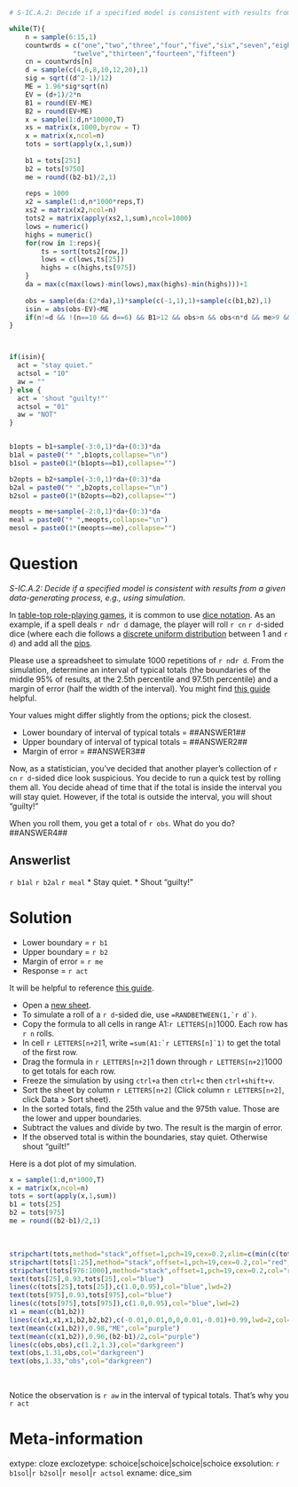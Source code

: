 ```r
# S-IC.A.2: Decide if a specified model is consistent with results from a given data-generating process, e.g., using simulation.

while(T){
    n = sample(6:15,1)
    countwrds = c("one","two","three","four","five","six","seven","eight","nine","ten","eleven",
                "twelve","thirteen","fourteen","fifteen")
    cn = countwrds[n]
    d = sample(c(4,6,8,10,12,20),1)
    sig = sqrt((d^2-1)/12)
    ME = 1.96*sig*sqrt(n)
    EV = (d+1)/2*n
    B1 = round(EV-ME)
    B2 = round(EV+ME)
    x = sample(1:d,n*10000,T)
    xs = matrix(x,1000,byrow = T)
    x = matrix(x,ncol=n)
    tots = sort(apply(x,1,sum))
    
    b1 = tots[251]
    b2 = tots[9750]
    me = round((b2-b1)/2,1)
    
    reps = 1000
    x2 = sample(1:d,n*1000*reps,T)
    xs2 = matrix(x2,ncol=n)
    tots2 = matrix(apply(xs2,1,sum),ncol=1000)
    lows = numeric()
    highs = numeric()
    for(row in 1:reps){
        ts = sort(tots2[row,])
        lows = c(lows,ts[25])
        highs = c(highs,ts[975])
    }
    da = max(c(max(lows)-min(lows),max(highs)-min(highs)))+1
    
    obs = sample(da:(2*da),1)*sample(c(-1,1),1)+sample(c(b1,b2),1)
    isin = abs(obs-EV)<ME
    if(n!=d && !(n==10 && d==6) && B1>12 && obs>n && obs<n*d && me>9 && da<me/2){break}
}



if(isin){
  act = "stay quiet."
  actsol = "10"
  aw = ""
} else {
  act = 'shout "guilty!"'
  actsol = "01"
  aw = "NOT"
}


b1opts = b1+sample(-3:0,1)*da+(0:3)*da
b1al = paste0("* ",b1opts,collapse="\n")
b1sol = paste0(1*(b1opts==b1),collapse="")

b2opts = b2+sample(-3:0,1)*da+(0:3)*da
b2al = paste0("* ",b2opts,collapse="\n")
b2sol = paste0(1*(b2opts==b2),collapse="")

meopts = me+sample(-2:0,1)*da+(0:3)*da
meal = paste0("* ",meopts,collapse="\n")
mesol = paste0(1*(meopts==me),collapse="")

```

Question
========

*S-IC.A.2: Decide if a specified model is consistent with results from a given data-generating process, e.g., using simulation.*

In [table-top role-playing games](https://en.wikipedia.org/wiki/Tabletop_role-playing_game), it is common to use [dice notation](https://en.wikipedia.org/wiki/Dice_notation). As an example, if a spell deals `r n`d`r d` damage, the player will roll `r cn` `r d`-sided dice (where each die follows a [discrete uniform distribution](https://en.wikipedia.org/wiki/Discrete_uniform_distribution) between 1 and `r d`) and add all the [pips](https://en.wikipedia.org/wiki/Pip_(counting)).

Please use a spreadsheet to simulate 1000 repetitions of `r n`d`r d`. From the simulation, determine an interval of typical totals (the boundaries of the middle 95% of results, at the 2.5th percentile and 97.5th percentile) and a margin of error (half the width of the interval). You might find [this guide](https://chadworley.github.io/a2/u01/p09_dice_sim.html) helpful.

Your values might differ slightly from the options; pick the closest.

* Lower boundary of interval of typical totals = ##ANSWER1##
* Upper boundary of interval of typical totals = ##ANSWER2##
* Margin of error = ##ANSWER3##

Now, as a statistician, you've decided that another player's collection of `r cn` `r d`-sided dice look suspicious. You decide to run a quick test by rolling them all. You decide ahead of time that if the total is inside the interval you will stay quiet. However, if the total is outside the interval, you will shout "guilty!"

When you roll them, you get a total of `r obs`. What do you do? ##ANSWER4##


Answerlist
--------

`r b1al`
`r b2al`
`r meal`
* Stay quiet.
* Shout "guilty!"


Solution
========

* Lower boundary = `r b1`
* Upper boundary = `r b2`
* Margin of error = `r me`
* Response = `r act`


It will be helpful to reference [this guide](https://chadworley.github.io/a2/u02/p09_dice_sim.html).

* Open a [new sheet](https://sheets.new).
* To simulate a roll of a `r d`-sided die, use ``=RANDBETWEEN(1,`r d`)``.
* Copy the formula to all cells in range A1:`r LETTERS[n]`1000. Each row has `r n` rolls.
* In cell `r LETTERS[n+2]`1, write ``=sum(A1:`r LETTERS[n]`1)`` to get the total of the first row.
* Drag the formula in `r LETTERS[n+2]`1 down through `r LETTERS[n+2]`1000 to get totals for each row.
* Freeze the simulation by using `ctrl+a` then `ctrl+c` then `ctrl+shift+v`.
* Sort the sheet by column `r LETTERS[n+2]` (Click column `r LETTERS[n+2]`, click Data > Sort sheet).
* In the sorted totals, find the 25th value and the 975th value. Those are the lower and upper boundaries.
* Subtract the values and divide by two. The result is the margin of error.
* If the observed total is within the boundaries, stay quiet. Otherwise shout "guilt!"

Here is a dot plot of my simulation.

```r
x = sample(1:d,n*1000,T)
x = matrix(x,ncol=n)
tots = sort(apply(x,1,sum))
b1 = tots[25]
b2 = tots[975]
me = round((b2-b1)/2,1)
```
\

```r
stripchart(tots,method="stack",offset=1,pch=19,cex=0.2,xlim=c(min(c(tots,obs)),max(c(tots,obs))),ylim=c(0.92,1.4),col="black")
stripchart(tots[1:25],method="stack",offset=1,pch=19,cex=0.2,col="red",add=T)
stripchart(tots[976:1000],method="stack",offset=1,pch=19,cex=0.2,col="red",add=T)
text(tots[25],0.93,tots[25],col="blue")
lines(c(tots[25],tots[25]),c(1.0,0.95),col="blue",lwd=2)
text(tots[975],0.93,tots[975],col="blue")
lines(c(tots[975],tots[975]),c(1.0,0.95),col="blue",lwd=2)
x1 = mean(c(b1,b2))
lines(c(x1,x1,x1,b2,b2,b2),c(-0.01,0.01,0,0,0.01,-0.01)+0.99,lwd=2,col="purple")
text(mean(c(x1,b2)),0.98,"ME",col="purple")
text(mean(c(x1,b2)),0.96,(b2-b1)/2,col="purple")
lines(c(obs,obs),c(1.2,1.3),col="darkgreen")
text(obs,1.31,obs,col="darkgreen")
text(obs,1.33,"obs",col="darkgreen")

```
\

Notice the observation is `r aw` in the interval of typical totals. That's why you `r act`


Meta-information
================
extype: cloze
exclozetype: schoice|schoice|schoice|schoice
exsolution: `r b1sol`|`r b2sol`|`r mesol`|`r actsol`
exname: dice_sim